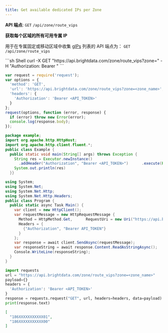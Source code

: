 ```yaml
---
title: Get available dedicated IPs per Zone
---
```


**API 端点**: `GET` `/api/zone/route_vips`


**获取每个区域的所有可用专属 IP**

用于在专属固定或移动区域中收集 [gIPs](/cn/proxy-networks/residential/configure-your-proxy#ip-groups-gips) 列表的 API 端点为：
`GET /api/zone/route_vips`


<CodeGroup>
```sh Shell
 curl -X GET "https://api.brightdata.com/zone/route_vips?zone=<zone_name>" -H "Authorization: Bearer <API_TOKEN>"
```

```js NodeJS
var request = require('request');
var options = {
  'method': 'GET',
  'url': 'https://api.brightdata.com/zone/route_vips?zone=<zone_name>',
  'headers': {
    'Authorization': 'Bearer <API_TOKEN>'
  }
};
request(options, function (error, response) {
  if (error) throw new Error(error);
  console.log(response.body);
});
```

```java Java
package example;
import org.apache.http.HttpHost;
import org.apache.http.client.fluent.*;
public class Example {
  public static void main(String[] args) throws Exception {
    String res = Executor.newInstance()
      .addHeader("Authorization", "Bearer <API_TOKEN>")      .execute(Request.Get("https://api.brightdata.com/zone/route_vips?zone=<zone_name>"))      .returnContent().asString();
    System.out.println(res)
  }}
```

```cs C#
using System;
using System.Net;
using System.Net.Http;
using System.Net.Http.Headers;
public class Program {
  public static async Task Main() {
    var client = new HttpClient();
    var requestMessage = new HttpRequestMessage {
      Method = HttpMethod.Get,      RequestUri = new Uri("https://api.brightdata.com/zone/route_vips?zone=ZONE"),
      Headers = {
        {"Authorization", "Bearer API_TOKEN"}
      }
    };
    var response = await client.SendAsync(requestMessage);
    var responseString = await response.Content.ReadAsStringAsync();
    Console.WriteLine(responseString);
  }
}
```

``` python Python
import requests
url = "https://api.brightdata.com/zone/route_vips?zone=<zone_name>"
payload={}
headers = {
  'Authorization': 'Bearer <API_TOKEN>'
}
response = requests.request("GET", url, headers=headers, data=payload)
print(response.text)
```
</CodeGroup>

```json Sample Response
[
  "186XXXXXXXXXXX01",
  "186XXXXXXXXXXX00"
]
```